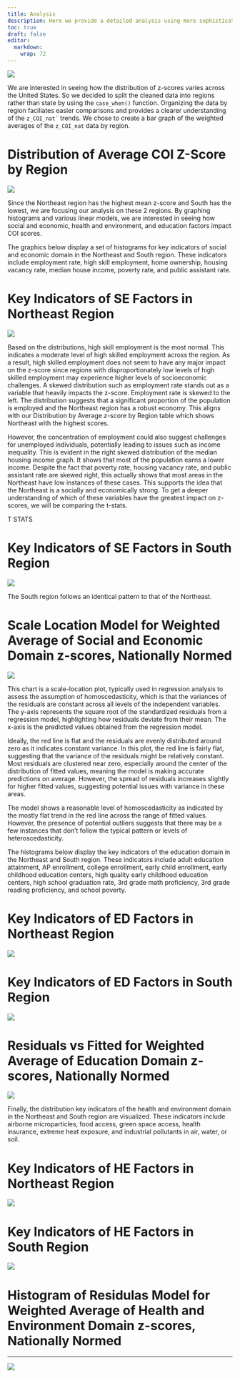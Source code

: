 ```yaml
---
title: Analysis
description: Here we provide a detailed analysis using more sophisticated statistics techniques.
toc: true
draft: false
editor: 
  markdown: 
    wrap: 72
---
```


![](https://upload.wikimedia.org/wikipedia/commons/7/77/Pebbleswithquarzite.jpg)

We are interested in seeing how the distribution of z-scores varies
across the United States. So we decided to split the cleaned data into
regions rather than state by using the `case_when()` function.
Organizing the data by region faciliates easier comparisons and provides
a clearer understanding of the `` z_COI_nat` `` trends. We chose to
create a bar graph of the weighted averages of the `z_COI_nat` data by
region.

# Distribution of Average COI Z-Score by Region

![](images/clipboard-1922571005.png)

Since the Northeast region has the highest mean z-score and South has
the lowest, we are focusing our analysis on these 2 regions. By graphing
histograms and various linear models, we are interested in seeing how
social and economic, health and environment, and education factors
impact COI scores.

The graphics below display a set of histograms for key indicators of
social and economic domain in the Northeast and South region. These
indicators include employment rate, high skill employment, home
ownership, housing vacancy rate, median house income, poverty rate, and
public assistant rate.

# Key Indicators of SE Factors in Northeast Region  

![](images/clipboard-2311506481.png)

Based on the distributions, high skill employment is the most normal.
This indicates a moderate level of high skilled employment across the
region. As a result, high skilled employment does not seem to have any
major impact on the z-score since regions with disproportionately low
levels of high skilled employment may experience higher levels of
socioeconomic challenges. A skewed distribution such as employment rate
stands out as a variable that heavily impacts the z-score. Employment
rate is skewed to the left. The distribution suggests that a significant
proportion of the population is employed and the Northeast region has a
robust economy. This aligns with our Distribution by Average z-score by
Region table which shows Northeast with the highest scores.

However, the concentration of employment could also suggest challenges
for unemployed individuals, potentially leading to issues such as income
inequality. This is evident in the right skewed distribution of the
median housing income graph. It shows that most of the population earns
a lower income. Despite the fact that poverty rate, housing vacancy
rate, and public assistant rate are skewed right, this actually shows
that most areas in the Northeast have low instances of these cases. This
supports the idea that the Northeast is a socially and economically
strong. To get a deeper understanding of which of these variables have
the greatest impact on z-scores, we will be comparing the t-stats.

T STATS

# Key Indicators of SE Factors in South Region

![](images/clipboard-516353454.png)

The South region follows an identical pattern to that of the Northeast.

# Scale Location Model for Weighted Average of Social and Economic Domain z-scores, Nationally Normed

![](images/clipboard-1078409640.png)

This chart is a scale-location plot, typically used in regression
analysis to assess the assumption of homoscedasticity, which is that the
variances of the residuals are constant across all levels of the
independent variables. The y-axis represents the square root of the
standardized residuals from a regression model, highlighting how
residuals deviate from their mean. The x-axis is the predicted values
obtained from the regression model.

Ideally, the red line is flat and the residuals are evenly distributed
around zero as it indicates constant variance. In this plot, the red
line is fairly flat, suggesting that the variance of the residuals might
be relatively constant. Most residuals are clustered near zero,
especially around the center of the distribution of fitted values,
meaning the model is making accurate predictions on average. However,
the spread of residuals increases slightly for higher fitted values,
suggesting potential issues with variance in these areas.

The model shows a reasonable level of homoscedasticity as indicated by
the mostly flat trend in the red line across the range of fitted values.
However, the presence of potential outliers suggests that there may be a
few instances that don't follow the typical pattern or levels of
heteroscedasticity.

The histograms below display the key indicators of the education domain
in the Northeast and South region. These indicators include adult
education attainment, AP enrollment, college enrollment, early child
enrollment, early childhood education centers, high quality early
childhood education centers, high school graduation rate, 3rd grade math
proficiency, 3rd grade reading proficiency, and school poverty.

# Key Indicators of ED Factors in Northeast Region 

![](images/clipboard-764707238.png)

# Key Indicators of ED Factors in South Region

![](images/clipboard-2045926496.png)

# Residuals vs Fitted for Weighted Average of Education Domain z-scores, Nationally Normed

![](images/clipboard-1414671202.png)

Finally, the distribution key indicators of the health and environment
domain in the Northeast and South region are visualized. These
indicators include airborne microparticles, food access, green space
access, health insurance, extreme heat exposure, and industrial
pollutants in air, water, or soil.

# Key Indicators of HE Factors in Northeast Region  

![](images/clipboard-2549282257.png)

# Key Indicators of HE Factors in South Region

![](images/clipboard-1486635107.png)

# Histogram of Residulas Model for Weighted Average of Health and Environment Domain z-scores, Nationally Normed

------------------------------------------------------------------------

![](images/clipboard-1224731097.png)
